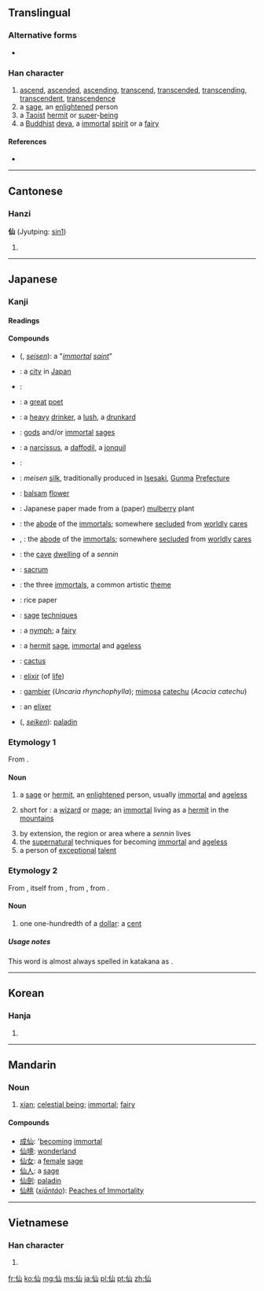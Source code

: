 ==Translingual==
{{stroke order}}

===Alternative forms===
* {{l|mul|僊|sc=Hani}}

===Han character===
{{Han char|rn=9|rad=人|as=03|sn=5|four=2227<sub>0</sub>|canj=人山 (OU)}}

# [[ascend]], [[ascended]], [[ascending]], [[transcend]], [[transcended]], [[transcending]], [[transcendent]], [[transcendence]]
# a [[sage]], an [[enlightened]] person
# a [[Taoist]] [[hermit]] or [[super]]-[[being]]
# a [[Buddhist]] [[deva]], a [[immortal]] [[spirit]] or a [[fairy]]

====References====
* {{Han ref|kx=0092.130|dkj=00374|dj=0196.030|hdz=10114.030|uh=4ED9|ud=20185|bh=A550|bd=42320}}

----

==Cantonese==

===Hanzi===
'''仙''' (Jyutping: [[sin1]])

# {{defn|Cantonese}}

----

==Japanese==
{{rfc|Compounds list is a mess; needs pruning and formatting}}

===Kanji===
{{ja-kanji|grade=c|rs=人03}}

====Readings====
{{ja-readings
|on=[[せん]] ([[sen]])
|kanyoon=[[せんと]] ([[sento]])
|nanori=[[さま]] ([[sama]]), [[のり]] ([[nori]])
}}

====Compounds====
{{der-top|Compounds}}
* {{l|ja|聖仙}} ({{l|ja|せいせん}}, ''[[seisen]]''): a "''[[immortal]] [[saint]]''"
* {{l|ja|仙台|tr=[[せんだい]], ''Sendai''}}: a [[city]] in [[Japan]]
* {{l|ja|歌仙|tr=[[かせん]], ''kasen''}}: 
* {{l|ja|詩仙|tr=[[しせん]], ''shisen''}}: a [[great]] [[poet]]
* {{l|ja|酒仙}}: a [[heavy]] [[drinker]], a [[lush]], a [[drunkard]]
* {{l|ja|神仙}} {{qualifier|shenxian}}: [[god]]s and/or [[immortal]] [[sage]]s
* {{l|ja|水仙|tr=[[すいせん]], ''suisen''}}: a [[narcissus]], a [[daffodil]], a [[jonquil]]
* {{l|ja|登仙|tr=[[とうせん]], ''tōsen''}}: 
* {{l|ja|銘仙|tr=[[めいせん]], ''[[meisen]]''}}: ''meisen'' [[silk]], traditionally produced in [[Isesaki]], [[Gunma]] [[prefecture|Prefecture]]
* {{l|ja|鳳仙花|tr=[[ほうせんか]], ''[[hōsenka]]''}}: [[balsam]] [[flower]]
* {{l|ja|仙花紙|tr=[[せんかし]], ''senkashi''}}: Japanese paper made from a (paper) [[mulberry]] plant
* {{l|ja|仙界|tr=[[せんかい]], ''senkai''}}: the [[abode]] of the [[immortals]]; somewhere [[secluded]] from [[worldly]] [[cares]]
{{der-mid}}
* {{l|ja|仙郷}}, {{l|ja|仙境|tr=[[せんきょう]], ''senkyō''}}: the [[abode]] of the [[immortals]]; somewhere [[secluded]] from [[worldly]] [[cares]]
* {{l|ja|仙窟|tr=[[せんくつ]], ''senkutsu''}}: the [[cave]] [[dwelling]] of a ''sennin''
* {{l|ja|仙骨|tr=[[せんこつ]], ''senkotsu''}}: [[sacrum]]
* {{l|ja|三仙|tr=[[さんせん]], ''sansen''}}: the three [[immortals]], a common artistic [[theme]]
* {{l|ja|画仙紙|tr=[[がせんし]], ''gasenshi''}}: rice paper
* {{l|ja|仙術|tr=[[せんじゅつ]], ''[[senjutsu]]''}}: [[sage]] [[technique]]s
* {{l|ja|仙女|tr=[[せんじょ]], ''senjo''; [[せんにょ]], ''sennyo''}}: a [[nymph]]; a [[fairy]]
* {{l|ja|仙人|tr=[[せんにん]], ''sennin''}}: a [[hermit]] [[sage]], [[immortal]] and [[ageless]]
* {{l|ja|仙人掌|tr=[[さぼてん]], ''saboten''}}: [[cactus]]
* {{l|ja|仙丹|tr=[[せんたん]], ''sentan''}}: [[elixir]] (of [[life]])
* {{l|ja|阿仙薬|tr=[[あせんやく]], ''asen'yaku''}}: [[gambier]] (''Uncaria rhynchophylla''); [[mimosa]] [[catechu]] (''Acacia catechu'')
* {{l|ja|仙薬|tr=[[せんやく]], ''sen'yaku''}}: an [[elixer]]
* {{l|ja|仙劍}} ({{l|ja|せいけん}}, ''[[seiken]]''): [[paladin]]
{{bottom}}

===Etymology 1===
From {{etyl|zho|ja|sort=せん}} {{term|sc=Hani|仙}}.

====Noun====
{{ja-noun|k|hira=せん|rom=sen}}

# a [[sage]] or [[hermit]], an [[enlightened]] person, usually [[immortal]] and [[ageless]]
# {{mythology|lang=ja|sort=せん}} short for {{l|ja|仙人|tr=''sennin''}}: a [[wizard]] or [[mage]]; an [[immortal]] living as a [[hermit]] in the [[mountains]]
# by extension, the region or area where a ''sennin'' lives
# the [[supernatural]] techniques for becoming [[immortal]] and [[ageless]]
# a person of [[exceptional]] [[talent]]

===Etymology 2===
From {{etyl|en|ja|sort=せん}} {{term|lang=en|cent}}, itself from {{etyl|fro|ja|sort=せん}} {{term|cent|lang=fro}}, from {{etyl|la|ja|sort=せん}} {{term|centum||lang=la}}, from {{proto|Indo-European|ḱm̥tóm|lang=ja|sort=せん}}.

====Noun====
{{ja-noun|k|kata=セント|rom=sento|hidx=せんと}}

# one one-hundredth of a [[dollar]]: a [[cent]]

=====Usage notes=====
This word is almost always spelled in katakana as {{l|ja|セント}}.

----

==Korean==

===Hanja===
{{ko-hanja|hangeul=[[선]]|rv=seon|mr=sŏn}}

# {{rfdef|lang=ko|sort=人03}}

----

==Mandarin==

===Noun===
{{cmn-noun|ts|pin=xiān|pint=xian1|rs=人03}}

# [[w:xian (Daoist immortal)|xian]]; [[celestial being]]; [[immortal]]; [[fairy]]

====Compounds====
* [[成仙]]: '[[become|becoming]] [[immortal]]
* [[仙境]]: [[wonderland]]
* [[仙女]]: a [[female]] [[sage]]
* [[仙人]]: a [[sage]]
* [[仙劍]]: [[paladin]]
* [[仙桃]] (''[[xiāntáo]]''): [[w:Peaches of Immortality|Peaches of Immortality]]

----

==Vietnamese==

===Han character===
{{vi-hantu|[[tiên]]|rs=人03}}

# {{rfdef|lang=vi|sort=人03}}

[[fr:仙]]
[[ko:仙]]
[[mg:仙]]
[[ms:仙]]
[[ja:仙]]
[[pl:仙]]
[[pt:仙]]
[[zh:仙]]